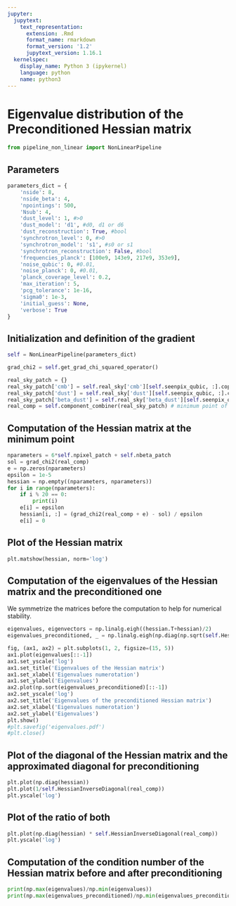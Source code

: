 ```yaml
---
jupyter:
  jupytext:
    text_representation:
      extension: .Rmd
      format_name: rmarkdown
      format_version: '1.2'
      jupytext_version: 1.16.1
  kernelspec:
    display_name: Python 3 (ipykernel)
    language: python
    name: python3
---
```


# Eigenvalue distribution of the Preconditioned Hessian matrix

```python
from pipeline_non_linear import NonLinearPipeline
```

## Parameters

```python
parameters_dict = {
    'nside': 8,
    'nside_beta': 4,
    'npointings': 500,
    'Nsub': 4,
    'dust_level': 1, #>0
    'dust_model': 'd1', #d0, d1 or d6
    'dust_reconstruction': True, #bool
    'synchrotron_level': 0, #>0
    'synchrotron_model': 's1', #s0 or s1
    'synchrotron_reconstruction': False, #bool
    'frequencies_planck': [100e9, 143e9, 217e9, 353e9],
    'noise_qubic': 0, #0.01,
    'noise_planck': 0, #0.01,
    'planck_coverage_level': 0.2,
    'max_iteration': 5,
    'pcg_tolerance': 1e-16,
    'sigma0': 1e-3,
    'initial_guess': None,
    'verbose': True
}
```

## Initialization and definition of the gradient

```python
self = NonLinearPipeline(parameters_dict)
```

```python
grad_chi2 = self.get_grad_chi_squared_operator()
```

```python
real_sky_patch = {}
real_sky_patch['cmb'] = self.real_sky['cmb'][self.seenpix_qubic, :].copy()
real_sky_patch['dust'] = self.real_sky['dust'][self.seenpix_qubic, :].copy()
real_sky_patch['beta_dust'] = self.real_sky['beta_dust'][self.seenpix_qubic_beta].copy()
real_comp = self.component_combiner(real_sky_patch) # minimum point of the chi^2
```

## Computation of the Hessian matrix at the minimum point

```python
nparameters = 6*self.npixel_patch + self.nbeta_patch
sol = grad_chi2(real_comp)
e = np.zeros(nparameters)
epsilon = 1e-5
hessian = np.empty((nparameters, nparameters))
for i in range(nparameters):
    if i % 20 == 0:
        print(i)
    e[i] = epsilon
    hessian[i, :] = (grad_chi2(real_comp + e) - sol) / epsilon
    e[i] = 0
```

## Plot of the Hessian matrix

```python
plt.matshow(hessian, norm='log')
```

## Computation of  the eigenvalues of the Hessian matrix and the preconditioned one

We symmetrize the matrices before the computation to help for numerical stability.

```python
eigenvalues, eigenvectors = np.linalg.eigh((hessian.T+hessian)/2)
eigenvalues_preconditioned, _ = np.linalg.eigh(np.diag(np.sqrt(self.HessianInverseDiagonal(real_comp))) @ ((hessian.T+hessian)/2) @ np.diag(np.sqrt(self.HessianInverseDiagonal(real_comp))))

```

```python
fig, (ax1, ax2) = plt.subplots(1, 2, figsize=(15, 5))
ax1.plot(eigenvalues[::-1])
ax1.set_yscale('log')
ax1.set_title('Eigenvalues of the Hessian matrix')
ax1.set_xlabel('Eigenvalues numerotation')
ax1.set_ylabel('Eigenvalues')
ax2.plot(np.sort(eigenvalues_preconditioned)[::-1])
ax2.set_yscale('log')
ax2.set_title('Eigenvalues of the preconditioned Hessian matrix')
ax2.set_xlabel('Eigenvalues numerotation')
ax2.set_ylabel('Eigenvalues')
plt.show()
#plt.savefig('eigenvalues.pdf')
#plt.close()
```

## Plot of the diagonal of the Hessian matrix and the approximated diagonal for preconditioning

```python
plt.plot(np.diag(hessian))
plt.plot(1/self.HessianInverseDiagonal(real_comp))
plt.yscale('log')
```

## Plot of the ratio of both

```python
plt.plot(np.diag(hessian) * self.HessianInverseDiagonal(real_comp))
plt.yscale('log')
```

## Computation of the condition number of the Hessian matrix before and after preconditioning

```python
print(np.max(eigenvalues)/np.min(eigenvalues))
print(np.max(eigenvalues_preconditioned)/np.min(eigenvalues_preconditioned))
```

```python

```
